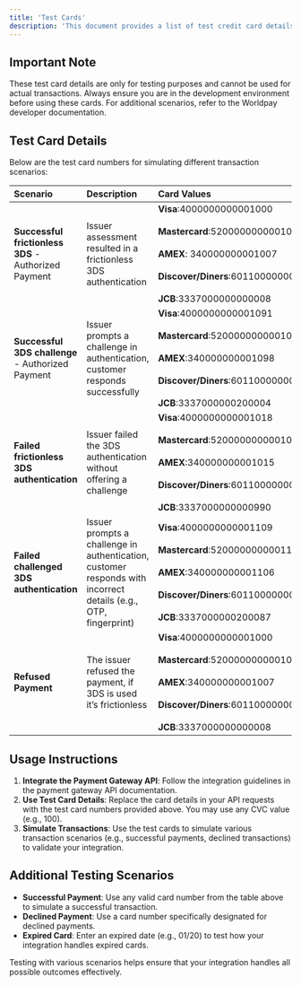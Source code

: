 ```yaml
---
title: 'Test Cards'
description: 'This document provides a list of test credit card details that merchants can use to simulate transactions while integrating with the payment gateway API. These test cards help ensure that your payment processing system functions correctly without real transactions.'
---
```


## **Important Note**

<Warning>
These test card details are only for testing purposes and cannot be used for actual transactions. Always ensure you are in the development environment before using these cards.
For additional scenarios, refer to the Worldpay developer documentation.
</Warning>


## **Test Card Details**

Below are the test card numbers for simulating different transaction scenarios:

| Scenario                       | Description                                                             | Card Values                                                                                 |
|:-------------------------------|:------------------------------------------------------------------------|:--------------------------------------------------------------------------------------------|
| **Successful frictionless 3DS** - Authorized Payment | Issuer assessment resulted in a frictionless 3DS authentication | **Visa**:4000000000001000 <br></br>**Mastercard**:5200000000001005  <br></br>**AMEX**: 340000000001007  <br></br>**Discover/Diners**:6011000000001002  <br></br>**JCB**:3337000000000008 |
| **Successful 3DS challenge** - Authorized Payment | Issuer prompts a challenge in authentication, customer responds successfully | **Visa**:4000000000001091<br></br>**Mastercard**:5200000000001096<br></br>**AMEX**:340000000001098<br></br>**Discover/Diners**:6011000000001093<br></br>**JCB**:3337000000200004 |
| **Failed frictionless 3DS authentication** | Issuer failed the 3DS authentication without offering a challenge | **Visa**:4000000000001018<br></br>**Mastercard**:5200000000001013<br></br>**AMEX**:340000000001015<br></br>**Discover/Diners**:6011000000001010<br></br>**JCB**:3337000000000990 |
| **Failed challenged 3DS authentication** | Issuer prompts a challenge in authentication, customer responds with incorrect details (e.g., OTP, fingerprint) | **Visa**:4000000000001109<br></br>**Mastercard**:5200000000001104<br></br>**AMEX**:340000000001106<br></br>**Discover/Diners**:6011000000001101<br></br>**JCB**:3337000000200087 |
| **Refused Payment** | The issuer refused the payment, if 3DS is used it’s frictionless | **Visa**:4000000000001000<br></br>**Mastercard**:5200000000001005<br></br>**AMEX**:340000000001007<br></br>**Discover/Diners**:6011000000001002  <br></br>**JCB**:3337000000000008 |


## **Usage Instructions**

1. **Integrate the Payment Gateway API**: Follow the integration guidelines in the payment gateway API documentation.
2. **Use Test Card Details**: Replace the card details in your API requests with the test card numbers provided above. You may use any CVC value (e.g., 100).
3. **Simulate Transactions**: Use the test cards to simulate various transaction scenarios (e.g., successful payments, declined transactions) to validate your integration.


## **Additional Testing Scenarios**

- **Successful Payment**: Use any valid card number from the table above to simulate a successful transaction.
- **Declined Payment**: Use a card number specifically designated for declined payments.
- **Expired Card**: Enter an expired date (e.g., 01/20) to test how your integration handles expired cards.

<Tip>
  Testing with various scenarios helps ensure that your integration handles all possible outcomes effectively.
</Tip>
